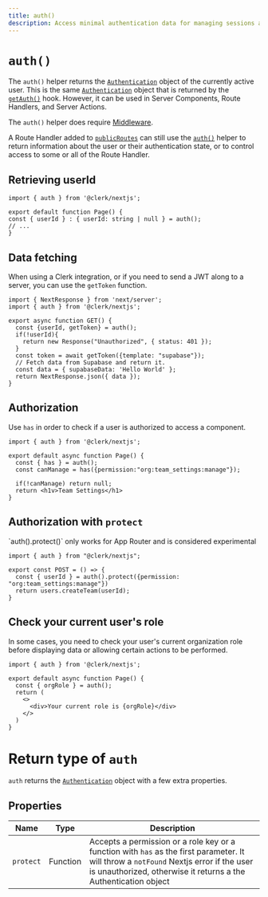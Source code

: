 ```yaml
---
title: auth()
description: Access minimal authentication data for managing sessions and data fetching.
---
```


# `auth()`

The `auth()` helper returns the [`Authentication`][auth-object] object of the currently active user. This is the same [`Authentication`][auth-object] object that is returned by the [`getAuth()`](/docs/references/nextjs/get-auth) hook. However, it can be used in Server Components, Route Handlers, and Server Actions.

The `auth()` helper does require [Middleware](/docs/references/nextjs/auth-middleware). 

A Route Handler added to [`publicRoutes`](/docs/references/nextjs/auth-middleware#making-pages-public-using-public-routes) can still use the [`auth()`](/docs/references/nextjs/auth) helper to return information about the user or their authentication state, or to control access to some or all of the Route Handler.

## Retrieving userId

```tsx filename="app/page.[jsx/tsx]"
import { auth } from '@clerk/nextjs';

export default function Page() {
const { userId } : { userId: string | null } = auth();
// ...
}
```

## Data fetching

When using a Clerk integration, or if you need to send a JWT along to a server, you can use the `getToken` function.

```tsx filename="app/api/example/route.[jsx/tsx]"
import { NextResponse } from 'next/server';
import { auth } from '@clerk/nextjs';

export async function GET() {
  const {userId, getToken} = auth();
  if(!userId){
    return new Response("Unauthorized", { status: 401 });
  }
  const token = await getToken({template: "supabase"});
  // Fetch data from Supabase and return it.
  const data = { supabaseData: 'Hello World' };
  return NextResponse.json({ data });
}
```

## Authorization

Use `has` in order to check if a user is authorized to access a component.

```tsx filename="app/page.[jsx/tsx]"
import { auth } from '@clerk/nextjs';

export default async function Page() {
  const { has } = auth();
  const canManage = has({permission:"org:team_settings:manage"});

  if(!canManage) return null;  
  return <h1v>Team Settings</h1>
}
```

## Authorization with `protect`

<Callout type="warning" emoji="⚠️">
  `auth().protect()` only works for App Router and is considered experimental
</Callout>

```tsx filename="app/api/route.[js/ts]"
import { auth } from "@clerk/nextjs";

export const POST = () => {
  const { userId } = auth().protect({permission: "org:team_settings:manage"})
  return users.createTeam(userId);
}
```


## Check your current user's role

In some cases, you need to check your user's current organization role before displaying data or allowing certain actions to be performed.

```tsx filename="app/page.[jsx/tsx]"
import { auth } from '@clerk/nextjs';

export default async function Page() {
  const { orgRole } = auth();
  return (
    <>
      <div>Your current role is {orgRole}</div>
    </>
  )
}
```


# Return type of `auth`

`auth` returns the [`Authentication`][auth-object] object with a few extra properties.

## Properties

| Name | Type | Description |
| --- | --- | --- |
| `protect` | Function | Accepts a permission or a role key or a function with `has` as the first parameter. It will throw a `notFound` Nextjs error if the user is unauthorized, otherwise it returns a the Authentication object |

[auth-object]: /docs/references/nextjs/authentication-object